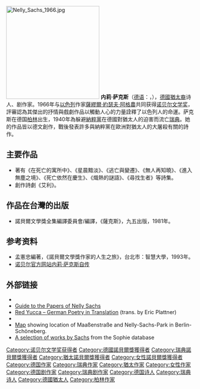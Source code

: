 {{no footnotes|time=2018-12-10T07:06:15+00:00}}
[[File:Nelly_Sachs_1966.jpg|250px]]
'''内莉·萨克斯'''（[[德语|德语]]：'''{{lang|de|Nelly Sachs}}'''，{{bd|1891年|12月10日|1970年|5月12日|catIdx=S}}），[[德國|德國]][[猶太人|猶太裔]]诗人、剧作家。1966年与[[以色列|以色列]]作家[[薩繆爾·約瑟夫·阿格農|薩繆爾·約瑟夫·阿格農]]共同获得[[诺贝尔文学奖|诺贝尔文学奖]]，評審認為其傑出的抒情與戲劇作品以觸動人心的力量詮釋了以色列人的命運。萨克斯在德国[[柏林|柏林]]出生，1940年為躲避[[納粹黨|納粹黨]]在德國對猶太人的迫害而流亡[[瑞典|瑞典]]。她的作品皆以德文創作，戰後發表許多與納粹黨在歐洲對猶太人的大屠殺有關的詩作。

==主要作品==
*著有《在死亡的寓所中》、《星晨黯淡》、《逃亡與變遷》、《無人再知曉》、《進入無塵之境》、《死亡依然在慶生》、《熾熱的謎語》、《尋找生者》等詩集。
*創作詩劇《艾利》。

==作品在台灣的出版==
*諾貝爾文學獎全集編譯委員會/編譯，《薩克斯》，九五出版，1981年。

== 参考资料 ==
* 孟憲忠編著，《諾貝爾文學獎作家的人生之旅》，台北市：智慧大學，1993年。
* [http://nobelprize.org/nobel_prizes/literature/laureates/1966/sachs-autobio.html 诺贝尔官方网站内莉·萨克斯自传] {{Wayback|url=http://nobelprize.org/nobel_prizes/literature/laureates/1966/sachs-autobio.html |date=20130609021520 }}

== 外部链接 ==
{{Commons category}}
* {{Wikiquotelang|de}}
* [http://digifindingaids.cjh.org/?pID=121499 Guide to the Papers of Nelly Sachs] {{Wayback|url=http://digifindingaids.cjh.org/?pID=121499 |date=20191121042124 }}
* [http://redyucca.wordpress.com/category/nelly-sachs/ Red Yucca – German Poetry in Translation] {{Wayback|url=http://redyucca.wordpress.com/category/nelly-sachs/ |date=20211213094228 }} (trans. by Eric Plattner)
* {{Find a Grave|6862}}
* [http://www.berliner-stadtplan.com/?gps=4867|6347&size=500x400&zoom=100&style=&map_x=-50&map_y=200 Map] {{Wayback|url=http://www.berliner-stadtplan.com/?gps=4867%7C6347&size=500x400&zoom=100&style=&map_x=-50&map_y=200 |date=20200108121602 }} showing location of Maaßenstraße and Nelly-Sachs-Park in Berlin-Schöneberg.
* [https://scholarsarchive.byu.edu/do/search/?q=Nelly%20Sachs&start=0&context=5485626&facet= A selection of works by Sachs] {{Wayback|url=https://scholarsarchive.byu.edu/do/search/?q=Nelly%20Sachs&start=0&context=5485626&facet= |date=20211213094227 }} from the Sophie database

{{诺贝尔文学奖获得者 (1951年-1975年)}}
{{Authority control}}
{{DEFAULTSORT:Sachs, Nelly}}

[[Category:诺贝尔文学奖获得者|Category:诺贝尔文学奖获得者]]
[[Category:德國諾貝爾獎獲得者|Category:德國諾貝爾獎獲得者]]
[[Category:瑞典諾貝爾獎獲得者|Category:瑞典諾貝爾獎獲得者]]
[[Category:猶太諾貝爾獎獲得者|Category:猶太諾貝爾獎獲得者]]
[[Category:女性諾貝爾獎獲得者|Category:女性諾貝爾獎獲得者]]
[[Category:德国作家|Category:德国作家]]
[[Category:瑞典作家|Category:瑞典作家]]
[[Category:猶太作家|Category:猶太作家]]
[[Category:女性作家|Category:女性作家]]
[[Category:德国剧作家|Category:德国剧作家]]
[[Category:瑞典剧作家|Category:瑞典剧作家]]
[[Category:德国诗人|Category:德国诗人]]
[[Category:瑞典诗人|Category:瑞典诗人]]
[[Category:德國猶太人|Category:德國猶太人]]
[[Category:柏林作家|Category:柏林作家]]